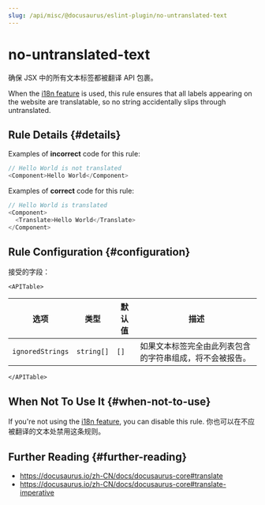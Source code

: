 ```yaml
---
slug: /api/misc/@docusaurus/eslint-plugin/no-untranslated-text
---
```


# no-untranslated-text


确保 JSX 中的所有文本标签都被翻译 API 包裹。

When the [i18n feature](../../../i18n/i18n-introduction.mdx) is used, this rule ensures that all labels appearing on the website are translatable, so no string accidentally slips through untranslated.

## Rule Details {#details}

Examples of **incorrect** code for this rule:

```js
// Hello World is not translated
<Component>Hello World</Component>
```

Examples of **correct** code for this rule:

```js
// Hello World is translated
<Component>
  <Translate>Hello World</Translate>
</Component>
```

## Rule Configuration {#configuration}

接受的字段：

```mdx-code-block
<APITable>
```

| 选项               | 类型         | 默认值  | 描述                           |
| ---------------- | ---------- | ---- | ---------------------------- |
| `ignoredStrings` | `string[]` | `[]` | 如果文本标签完全由此列表包含的字符串组成，将不会被报告。 |

```mdx-code-block
</APITable>
```

## When Not To Use It {#when-not-to-use}

If you're not using the [i18n feature](../../../i18n/i18n-introduction.mdx), you can disable this rule. 你也可以在不应被翻译的文本处禁用这条规则。

## Further Reading {#further-reading}

- https://docusaurus.io/zh-CN/docs/docusaurus-core#translate
- https://docusaurus.io/zh-CN/docs/docusaurus-core#translate-imperative
